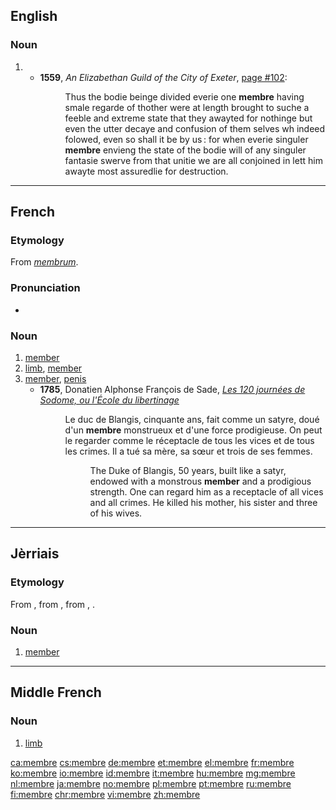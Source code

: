 {{also|membré}}
==English==

===Noun===
{{en-noun}}

# {{obsolete form of|member}}
#* '''1559''', ''An Elizabethan Guild of the City of Exeter'', [http://books.google.com/books?id=z5m7AAAAIAAJ&hl=en&pg=PA102 page #102]:
#*: Thus the bodie beinge divided everie one '''membre''' having smale regarde of thother were at length brought to suche a feeble and extreme state that they awayted for nothinge but even the utter decaye and confusion of them selves wh indeed folowed, even so shall it be by us : for when everie singuler '''membre''' envieng the state of the bodie will of any singuler fantasie swerve from that unitie we are all conjoined in lett him awayte most assuredlie for destruction.
----
==French==

===Etymology===
From {{etyl|la|fr}} ''[[membrum]]''.

===Pronunciation===
* {{audio|Fr-membre.ogg|audio}}

===Noun===
{{fr-noun|m}}

# [[member]] {{gloss|of a group or organization}}
# [[limb]], [[member]]
# [[member]], [[penis]]
#* '''1785''', Donatien Alphonse François de Sade, ''[[s:fr:Les Cent Vingt Journées de Sodome - III|Les 120 journées de Sodome, ou l'École du libertinage]]''
#*: Le duc de Blangis, cinquante ans, fait comme un satyre, doué d'un '''membre''' monstrueux et d'une force prodigieuse. On peut le regarder comme le réceptacle de tous les vices et de tous les crimes. Il a tué sa mère, sa sœur et trois de ses femmes.
#*:: The Duke of Blangis, 50 years, built like a satyr, endowed with a monstrous '''member''' and a prodigious strength. One can regard him as a receptacle of all vices and all crimes. He killed his mother, his sister and three of his wives.

----

==Jèrriais==

===Etymology===
From {{etyl|fro|roa-jer}} {{term|membre|lang=fro}}, from {{etyl|la|roa-jer}} {{term|membrum||limb, body part|lang=la}}, from {{etyl|ine-pro|roa-jer}} {{term/t|ine-pro|*memso-}}, {{term/t|ine-pro|*mems-ro||flesh}}.

===Noun===
{{roa-jer-noun|m}}

# [[member]]

----

==Middle French==

===Noun===
{{frm-noun|m}}

# [[limb]] {{gloss|arm or leg}}

[[ca:membre]]
[[cs:membre]]
[[de:membre]]
[[et:membre]]
[[el:membre]]
[[fr:membre]]
[[ko:membre]]
[[io:membre]]
[[id:membre]]
[[it:membre]]
[[hu:membre]]
[[mg:membre]]
[[nl:membre]]
[[ja:membre]]
[[no:membre]]
[[pl:membre]]
[[pt:membre]]
[[ru:membre]]
[[fi:membre]]
[[chr:membre]]
[[vi:membre]]
[[zh:membre]]